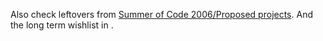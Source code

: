 Also check leftovers from [[Summer of Code 2006/Proposed projects]]. And the long term wishlist in {{Bug|520}}.


{{SoCItem| title=[[Generated IPC | Auto-generated API and bindings]]| description=Currently, the C client library and the bindings (Python, Ruby, etc) have to be manually updated whenever a new function is introduced on the server. This work is tedious and mechanical, and the whole client API could in fact be automatically generated from a high-level description of the functions. The goal is therefore to determine the semantics of these descriptions (possibly using XML), and then use them to generate the different API source files. There is already some proof of| lang=Python / XML| level=Advanced| mentor=[[User:Anders Gustafsson | Anders Gustafsson]]}}

{{SoCItem| title=Port Visualization to [[Transforms | transforms API]] and extend it to give PCM data and use SHM| description=Currently visualization in XMMS2's devel branch is disabled with the transition to [[Transforms]]. This project would be to implement a shared memory mechanism to give clients access to visualization data, such as FFT and PCM data.| lang=C| level=Medium to Advanced|mentor=[[User:Anders Gustafsson | Anders Gustafsson]]}}

{{SoCItem| title=Support for more formats/stream types| description=New formats can be supported by writing decoder modules for the server using our [[Transforms]] plugin interface, coupled with existing decoding libraries. Possible formats include, for instance:
* [http://zakalwe.virtuaalipalvelin.net/uade/ Amiga format] ([[List_of_features_required_for_proper_sub-tune_support|subtunes support]])
* [http://www.shorten.org Shorten]
* MTP {{Bug|1330}}
''Just implementing one new format which already has a library might not be a task that will give a full summer of code''| lang=C| level=Medium to Advanced| mentor=[[User:TobiasRundstrÃ¶m|Tobias RundstrÃ¶m]]}}

{{SoCItem| title=Service clients implementation| description=A specialized type of client that is designed to accept commands from other clients to do specialized tasks like tag a file, or lookup certain types of metadata like data from MusicBrainz.org. This project would be to implement the mechanism for registering service clients and their commands, as well as implementing a service client to demonstrate the API.| lang=C, any language a client can be written in| level=Medium to Advanced| mentor=[[User:Theefer | SÃ©bastien Cevey]], [[User:Alex Botero-Lowry | Alexander Botero-Lowry]]}}

{{SoCItem| title=Further development on a pre-existing GUI client| description=XMMS2 has a few GUI clients that are maturing towards real usability but are not quite there yet. Rather then try and develop yet another client, this project would be to jump on the development of a pre-existing client and get it in a really useable state. Tasks might include integrating collections with the client, or finishing various unimplemented features. Some of the potential clients for this are Esperanza, Insanity, and Euphoria| lang=C++ (Esperanza), Python (Insanity), Ruby (Euphoria)| level=Easy to Medium| mentor=[[User:TobiasRundstrÃ¶m|Tobias RundstrÃ¶m]], [[user:Alex Botero-Lowry | Alexander Botero-Lowry]], [[Tilman Sauerbeck]]}}

{{SoCItem| title=Development of new bindings| description=XMMS2 provides a client library which is bound to a number of popular languages (C++, Python, Java, Ruby, Perl, Objective C). This project would be to develop bindings for another language. Possible candidates include Common Lisp, Lua, or Io.| lang=C and whatever language the bindings are for| level=Easy to Medium| mentor=[[User:TobiasRundstrÃ¶m|Tobias RundstrÃ¶m]]}}

{{SoCItem| title=Support for Multiple Output plugins| description=Currently only one output plugin can playback sound at a time. This project would consider the implications of supporting multiple output plugins and find the best way to implement support for them.| lang=C| level=Hard to Flametory| mentor=[[User:Anders Gustafsson | Anders Gustafsson]]}}

{{SoCItem| title=XMMS2Forge| description=Since XMMS2's client-server design and emphasis on implementing most features as clients, there are a large number of smaller projects developed around XMMS2. We currently provide development frameworks for some of these projects including git repositories, and occasionally bug trackers. XMMS2Forge is a project to implement an automated web system for setting up these sub projects and providing administrative abilities to the project leaders.| lang=Pick one| level=Easy to Medium| mentor=Alexander Botero-Lowry, [[User:Theefer | SÃ©bastien Cevey]]}}

{{SoCItem| title=Testing framework| description=Currently XMMS2 does not have a complete testing framework. A number of attempts have been made in the past including some work on unit tests by Sham Chukory, and a failed SoC project last year to develop a testing system for XMMS2.| lang=tests probably in C| level=??| mentor=[[User:Anders Gustafsson | Anders Gustafsson]]}}

{{SoCItem| title=XMMS2-specific GUI toolkit widgets (gtk or qt)| description=XMMS2 clients developed for gtk or qt often implement the same widgets for displaying playlists, media status, and the media library. This project would be to implement a set of widgets for developing an xmms2 client for one of the popular toolkits. The study of existing music players and interest in HCI would be required. Advanced examples include: a rich medialib display (scriptable, see [http://www.foobar2000.org/ foobar2000]), a graphical editor for [[Collections_Concept | Collections]], cover art manager, preferences panel for changing configvals, etc.| lang=probably C or C++| level=Medium to Hard| mentor=[[User:TobiasRundstrÃ¶m|Tobias RundstrÃ¶m]], [[User:Alex Botero-Lowry | Alexander Botero-Lowry]]}}

{{SoCItem| title=Media Library Database Backend| description=XMMS2 uses sqlite as the backend for its media library. Since XMMS2 basically maps a key-value pairing,   it has been aruged that using an sql database in this case is suboptimal. This project would be to take advantage of the abstraction provided by Collections, and look into implementing other backends for the XMMS2 media library. This project would include performance testing of the various potential databases.| lang=C| level=Hard| mentor=[[User:Anders Gustafsson]]}}

{{SoCItem| title=In xmms2d lisp environment| description=Collection operators are hard coded in the daemon. By putting a lisp interpreter in the daemon and rewriting them in lisp it would be possible to add new ones runtime. And when lisp is there it might even be allowed to spill over into other areas of xmms2d for even more possibilities of customization.| lang=C, lisp| level=Hard to impossible| mentor=[[User:Anders Gustafsson | Anders Gustafsson]] and [[User:Theefer | SÃ©bastien Cevey]]}}

{{SoCItem| title=Multiple channel support| description=New formats like AC3 and DTS supports multiple channels. XMMS2 is kind of prepared for this but without any decent support in the output plugins. The task will be to get full multiple channel support in XMMS2 for the alsa and oss output (bonus if coreaudio also supports it!)| lang=C| level=Medium to hard| mentor=[[User:TobiasRundstrÃ¶m|Tobias RundstrÃ¶m]]}}

{{SoCItem| title=Fullscreen client| description=XMMS2 Mediacenter edition! Client designed to run on a TV (also see: http://wiki.neurostechnology.com/index.php/Summer_of_Code#XMMS2_Frontend )| lang=c/python/c++/ruby/perl| level=Easy to medium| mentor=Alexander Botero-Lowry}}

{{SoCItem| title=Port to NetBSD and/or OpenBSD| description=Currently XMMS2 works great on FreeBSD, Linux, Solaris, Mac OS X, even to some degree on windows, but there is a general lack of (working) support for NetBSD and OpenBSD. NetBSD encounters problems with attempting to override the medialib when it should be blocking, which renders XMMS2 useless, it is likely this problem would also be the case on OpenBSD. Aside from fixing the medialib corruption bug, the student should be prepared to write a sun audio plugin, preferably one that works on Solaris as well, and also package the latest release of XMMS2 for pkgsrc or OpenBSD ports (or maybe even both). If there is extra time, the student should port and package a few popular XMMS2 clients as well.| lang=c/makefile/python (for waf)| level=medium| mentor=Alexander Botero-Lowry}}